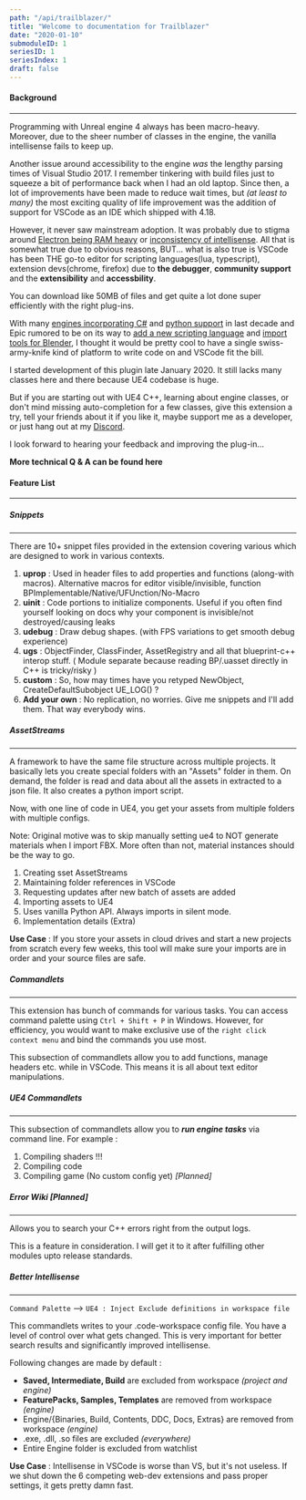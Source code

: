 ```yaml
---
path: "/api/trailblazer/"
title: "Welcome to documentation for Trailblazer"
date: "2020-01-10"
submoduleID: 1
seriesID: 1
seriesIndex: 1
draft: false
---
```


#### Background

---

Programming with Unreal engine 4 always has been macro-heavy.
Moreover, due to the sheer number of classes in the engine, the vanilla intellisense fails to keep up.

Another issue around accessibility to the engine _was_ the lengthy parsing times of Visual Studio 2017.
I remember tinkering with build files just to squeeze a bit of performance back when I had an old laptop.
Since then, a lot of improvements have been made to reduce wait times, but _(at least to many)_ the most exciting
quality of life improvement was the addition of support for VSCode as an IDE which shipped with 4.18.

However, it never saw mainstream adoption. It was probably due to stigma around [Electron being RAM heavy](https://stackoverflow.com/questions/53658769/why-vscode-require-so-much-memory-how-to-make-it-more-clean)
or [inconsistency of intellisense](https://forums.unrealengine.com/development-discussion/c-gameplay-programming/1431775-visual-studio-code-is-not-working-at-all-with-unreal-engine).
All that is somewhat true due to obvious reasons, BUT... what is also true is VSCode has been THE go-to editor for scripting languages(lua, typescript), extension devs(chrome, firefox)
due to **the debugger**, **community support** and the **extensibility** and **accessbility**.

You can download like 50MB of files and get quite a lot done super efficiently with the right plug-ins.

With many [engines incorporating C#](https://www.gamedev.net/forums/topic/681454-cryengine-v-scripting-in-c-really/)
and [python support](https://www.reddit.com/r/unrealengine/comments/c0n26o/wait_python_in_unreal/) in last decade
and Epic rumored to be on its way to [add a new scripting language](https://forums.unrealengine.com/unreal-engine/feedback-for-epic/1573275-ue4-scripting-language)
and [import tools for Blender](https://forums.unrealengine.com/unreal-engine/events/1715661-blender-to-unreal-tools-part-1-february-6-live-from-hq),
I thought it would be pretty cool to have a single swiss-army-knife kind of platform to write code on and VSCode fit the bill.

I started development of this plugin late January 2020. It still lacks many classes here and there because UE4 codebase is huge.

But if you are starting out with UE4 C++, learning about engine classes, or don't mind missing auto-completion for a few classes,
give this extension a try, tell your friends about it if you like it,
maybe support me as a developer, or just hang out at my [Discord](https://discord.gg/C28y27n).

I look forward to hearing your feedback and improving the plug-in...

**More technical Q & A can be found here**

#### Feature List

---

##### **Snippets**

---

There are 10+ snippet files provided in the extension covering various which are designed to work in various contexts.

1.  **uprop** : Used in header files to add properties and functions (along-with macros). Alternative macros for editor visible/invisible, function BPImplementable/Native/UFUnction/No-Macro
2.  **uinit** : Code portions to initialize components. Useful if you often find yourself looking on docs why your component is invisible/not destroyed/causing leaks
3.  **udebug** : Draw debug shapes. (with FPS variations to get smooth debug experience)
4.  **ugs** : ObjectFinder, ClassFinder, AssetRegistry and all that blueprint-c++ interop stuff. ( Module separate because reading BP/.uasset directly in C++ is tricky/risky )
5.  **custom** : So, how may times have you retyped NewObject, CreateDefaultSubobject UE_LOG() ?
6.  **Add your own** : No replication, no worries. Give me snippets and I'll add them. That way everybody wins.

##### AssetStreams

---

A framework to have the same file structure across multiple projects.
It basically lets you create special folders with an "Assets" folder in them. On demand, the folder is read and data about all the assets in extracted to a json file. It also creates a python import script.

Now, with one line of code in UE4, you get your assets from multiple folders with multiple configs.

Note: Original motive was to skip manually setting ue4 to NOT generate materials when I import FBX. More often than not, material instances should be the way to go.

1. Creating sset AssetStreams
2. Maintaining folder references in VSCode
3. Requesting updates after new batch of assets are added
4. Importing assets to UE4
5. Uses vanilla Python API. Always imports in silent mode.
6. Implementation details (Extra)

**Use Case** : If you store your assets in cloud drives and start a new projects from scratch every few weeks, this tool will make sure your imports are in order and your source files are safe.

##### Commandlets

---

This extension has bunch of commands for various tasks. You can access command palette using `Ctrl + Shift + P` in Windows.
However, for efficiency, you would want to make exclusive use of the `right click context menu` and bind the commands you use most.

This subsection of commandlets allow you to add functions, manage headers etc. while in VSCode. This means it is all about text editor manipulations.

##### UE4 Commandlets

---

This subsection of commandlets allow you to **_run engine tasks_** via command line. For example :

1. Compiling shaders !!!
2. Compiling code
3. Compiling game (No custom config yet) _[Planned]_

##### Error Wiki [Planned]

---

Allows you to search your C++ errors right from the output logs.

This is a feature in consideration. I will get it to it after fulfilling other modules upto release standards.

##### Better Intellisense

---

`Command Palette` --> `UE4 : Inject Exclude definitions in workspace file`

This commandlets writes to your .code-workspace config file. You have a level of control over what gets changed.
This is very important for better search results and significantly improved intellisense.

Following changes are made by default :

- **Saved, Intermediate, Build** are excluded from workspace _(project and engine)_
- **FeaturePacks, Samples, Templates** are removed from workspace _(engine)_
- Engine/{Binaries, Build, Contents, DDC, Docs, Extras} are removed from workspace _(engine)_
- .exe, .dll, .so files are excluded _(everywhere)_
- Entire Engine folder is excluded from watchlist

**Use Case** : Intellisense in VSCode is worse than VS, but it's not useless. If we shut down the 6 competing web-dev extensions and pass proper settings,
it gets pretty damn fast.
